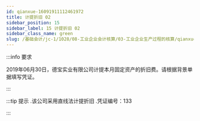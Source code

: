 ---
id: qianxue-16091911112461972
title: 计提折旧 02
sidebar_position: 15
sidebar_label: 15 计提折旧 02
sidebar_class_name: green
slug: /基础会计/jc-1/1028/08-工业企业会计核算/03-工业企业生产过程的核算/qianxue-1609181235203703809/qianxue-16091911112461972/计提折旧 02
---

:::info 要求

2019年06月30日，德宝实业有限公司计提本月固定资产的折旧费。请根据背景单据填写凭证。

:::

:::tip 提示
  .该公司采用直线法计提折旧  .凭证编号：133 
:::
